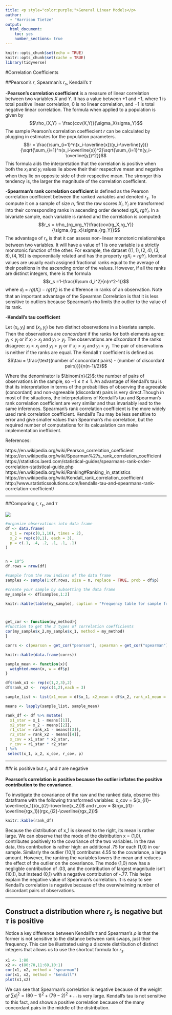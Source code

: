 ```yaml
---
title: <p style="color:purple;">General Linear Models</p>
author:
  - "Harrison Tietze"
output: 
  html_document:
    toc: yes
    number_sections: true
---
```


```r
knitr::opts_chunk$set(echo = TRUE)
knitr::opts_chunk$set(cache = TRUE)
library(tidyverse)
```

#Correlation Coefficients 

##Pearson's $r$, Spearman's $r_s$, Kendall's $\tau$ 

-**Pearson's correlation coefficient** is a measure of linear correlation between two variables $X$ and $Y$. It has a value between +1 and −1, where 1 is total positive linear correlation, 0 is no linear correlation, and −1 is total negative linear correlation.  The formula when applied to a population is given by $$\rho_{X,Y} = \frac{cov(X,Y)}{\sigma_X\sigma_Y}$$ The sample Pearson's correlation coeffiecient $r$ can be calculated by plugging in estimates for the population parameters. $$r = \frac{\sum_{i=1}^n(x_i-\overline{x})(y_i-\overline{y})}{\sqrt{\sum_{i=1}^n(x_i-\overline{x})^2}\sqrt{\sum_{i=1}^n(y_i-\overline{y})^2}}$$
This formula aids the interpretation that the correlation is positive when both the $x_i$ and $y_i$ values lie above their their respective mean and negative when they lie on opposite side of their respective mean. The stronger this tendency is, the larger the magnitude of the correlation coefficient. 

-**Spearman's rank correlation coefficient** is defined as the Pearson correlation coefficient between the ranked variables and denoted $r_s$. To compute it on a sample of size $n$, first the raw scores $X_i,Y_i$ are transformed into their corresponding ranks in ascending order denoted $rgX_i,rgY_i$. In a bivariate sample,  each variable is ranked and the correlation is computed: $$r_s = \rho_{rg_xrg_Y}\frac{cov(rg_X,rg_Y)}{\sigma_{rg_x}\sigma_{rg_Y}}$$
The advantage of $r_s$ is that it can assess non-linear monotonic relationships between two variables. It will have a value of 1 is one variable is a strictly monotonic function of the other. For example, the dataset $\{(1,1),(2,4),(3,8),(4,16)\}$ is exponentially related and has the property $rgX_i = rgY_i$. Identical values are usually each assigned fractional ranks equal to the average of their positions in the ascending order of the values. However, if all the ranks are distinct integers, there is the formula $$r_s =1-\frac{6\sum d_i^2}{n(n^2-1)}$$ where $d_i = rg(X_i) - rg(Y_i)$ is the difference in ranks of an observation. Note that an important advantage of the Spearman Correlation is that it is less sensitive to outliers because Spearman's rho limits the outlier to the value of its rank.

-**Kendall's tau coefficient**

Let $(x_i,y_i)$ and $(x_j,y_j)$ be two distinct observations in a bivariate sample. Then the observations are *concordant* if the ranks for both elements agree: $y_i<y_j$ or if $x_i>x_j$ and $y_i>y_j$. The observations are *discordant* if the ranks disagree: $x_i<x_j$ and $y_i>y_j$ or if $x_i>x_j$ and $y_i<y_j$. The pair of observations is neither if the ranks are equal. The Kendall $\tau$ coefficient is defined as $$\tau = \frac{\text{(number of concordant pairs) - (number of discordant pairs)}}{n(n-1)/2}$$

Where the denominator is $\binom{n}{2}$: the number of pairs of observations in the sample, so $-1\leq \tau \leq 1$. An advantage of Kendall’s tau is that its interpretation in terms of the probabilities of observing the agreeable (concordant) and non-agreeable (discordant) pairs is very direct.Though in most of the situations, the interpretations of Kendall’s tau and Spearman’s rank correlation coefficient are very similar and thus invariably lead to the same inferences.
Spearman’s rank correlation coefficient is the more widely used rank correlation coefficient. Kendall's Tau may be less sensitive to error and give smaller values than Spearman's rho correlation, but the required number of computations for its calcualation can make implementation inefficient. 

References:

https://en.wikipedia.org/wiki/Pearson_correlation_coefficient
https://en.wikipedia.org/wiki/Spearman%27s_rank_correlation_coefficient
https://statistics.laerd.com/statistical-guides/spearmans-rank-order-correlation-statistical-guide.php
https://en.wikipedia.org/wiki/Ranking#Ranking_in_statistics
https://en.wikipedia.org/wiki/Kendall_rank_correlation_coefficient
http://www.statisticssolutions.com/kendalls-tau-and-spearmans-rank-correlation-coefficient/

---

##Comparing $r$, $r_s$, and $\tau$

<img src="hw1img.png">

```r

#organize observations into data frame
df <- data.frame(
  x_1 = rep(c(0,1,10), times = 2),
  x_2 = rep(c(0,1), each = 3),
  p = c(.1, .4, .2, .1, .1, .1)
)


n = 10^5
df.rows = nrow(df)

#sample from the row indices of the data frame
samples <- sample(1:df.rows, size = n, replace = TRUE, prob = df$p)

#create your sample by subsetting the data frame
my_sample <- df[samples,1:2]

knitr::kable(table(my_sample), caption = "Frequency table for sample from discrete bivariate")



get_cor <- function(my_method){
#function to get the 3 types of correlation coefficients
cor(my_sample$x_2,my_sample$x_1, method = my_method)
}

corrs <- c(pearson = get_cor("pearson"), spearman = get_cor("spearman"), kendall = get_cor("kendall"))

knitr::kable(data.frame(corrs))

```



```r
sample_mean <- function(x){
  weighted.mean(x, w = df$p)
}

df$rank_x1 <- rep(c(1,2,3),2)
df$rank_x2 <-  rep(c(1,2),each = 3)

sample_list <- list(x1_mean = df$x_1, x2_mean = df$x_2, rank_x1_mean = rep(c(1,2,3),2), rank_x2_mean = rep(c(1,2),each = 3))

means <- lapply(sample_list, sample_mean)

rank_df <- df %>% mutate(
  x1_star = x_1 - means[[1]],
  x2_star = x_2 - means[[2]],
  r1_star = rank_x1 - means[[3]],
  r2_star = rank_x2 - means[[4]],
  x_cov = x1_star * x2_star,
  r_cov = r1_star * r2_star
) %>%
 select(x_1, x_2, x_cov, r_cov, p)


```
---

##$r$ is positive but $r_s$ and $\tau$ are negative

**Pearson's correlation is positive because the outlier inflates the positive contribution to the covariance.**

To invstigate the covariance of the raw and the ranked data, observe this dataframe with the following transformed variables: x_cov = $(x_{i1}-\overline{x_1})(x_{i2}-\overline{x_2})$  and r_cov = $(rgx_{i1}-\overline{rgx_1})(rgx_{i2}-\overline{rgx_2})$ 

```r
knitr::kable(rank_df)
```


Because the distribution of x_1 is skewed to the right, its mean is rather large. We can observe that the mode of the distribution x = (1,0), contributes positively to the covariance of the two variables. In the raw data, this contribution is rather high: an additional .75 for each (1,0) in our sample. Similarly the outlier (10,1) contributes  4.55 to the covariance, a large amount. However, the ranking the variables lowers the mean and reduces the effect of the outlier on the covariance. The mode (1,0) now has a negligble contribution of .03, and the contribution of largest magnitude isn't (10,1), but instead (0,1) with a negative contribution of -.77. This helps explain the negative value of Spearman's correlation. It is easy to see Kendall's correlation is negative because of the overwhelming number of discordant pairs of observations. 

---

## Construct a distribution where $r_s$ is negative but $\tau$ is positive

Notice a key difference between Kendall's $\tau$ and Spearman's $\rho$ is that the former is not sensitive to the distance between rank swaps, just their frequency. This can be illustrated using a discrete distribution of distinct integers that allows us to use the shortcut formula for $r_s$. 


```r
x1 <- 1:80
x2 <- c(80:70,11:69,10:1)
cor(x1, x2, method = "spearman")
cor(x1, x2, method = "kendall")
plot(x1,x2)
```

We can see that Spearman's correlation is negative because of the weight of $\sum d_i^2 = (80-1)^2 + (79-2)^2 + ...$ is very large. Kendall's tau is not sensitive to this fact, and shows a positive correlation because of the many concordant pairs in the middle of the distribution. 
